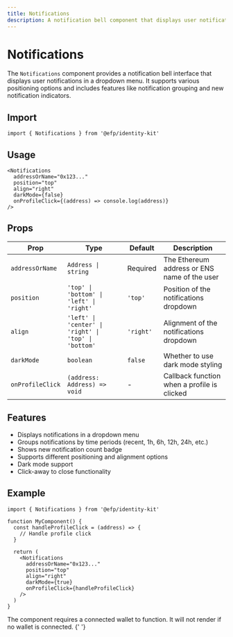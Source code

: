 ```yaml
---
title: Notifications
description: A notification bell component that displays user notifications in a dropdown menu.
---
```



# Notifications

The `Notifications` component provides a notification bell interface that displays user notifications in a dropdown menu. It supports various positioning options and includes features like notification grouping and new notification indicators.

## Import

```tsx
import { Notifications } from '@efp/identity-kit'
```

## Usage

```tsx
<Notifications
  addressOrName="0x123..."
  position="top"
  align="right"
  darkMode={false}
  onProfileClick={(address) => console.log(address)}
/>
```

## Props

| Prop             | Type                                                 | Default   | Description                                  |
| ---------------- | ---------------------------------------------------- | --------- | -------------------------------------------- |
| `addressOrName`  | `Address \| string`                                  | Required  | The Ethereum address or ENS name of the user |
| `position`       | `'top' \| 'bottom' \| 'left' \| 'right'`             | `'top'`   | Position of the notifications dropdown       |
| `align`          | `'left' \| 'center' \| 'right' \| 'top' \| 'bottom'` | `'right'` | Alignment of the notifications dropdown      |
| `darkMode`       | `boolean`                                            | `false`   | Whether to use dark mode styling             |
| `onProfileClick` | `(address: Address) => void`                         | -         | Callback function when a profile is clicked  |

## Features

- Displays notifications in a dropdown menu
- Groups notifications by time periods (recent, 1h, 6h, 12h, 24h, etc.)
- Shows new notification count badge
- Supports different positioning and alignment options
- Dark mode support
- Click-away to close functionality

## Example

```tsx
import { Notifications } from '@efp/identity-kit'

function MyComponent() {
  const handleProfileClick = (address) => {
    // Handle profile click
  }

  return (
    <Notifications
      addressOrName="0x123..."
      position="top"
      align="right"
      darkMode={true}
      onProfileClick={handleProfileClick}
    />
  )
}
```

<Callout type="info">
  The component requires a connected wallet to function. It will not render if no wallet is connected.
</Callout>{' '}
